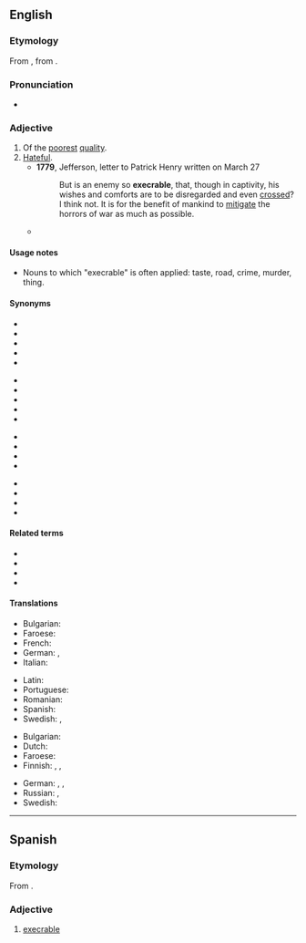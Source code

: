 {{also|exécrable}}
==English==

===Etymology===
From {{der|en|fro|execrable}}, from {{der|en|la|execrabilis}}.

===Pronunciation===
* {{a|US}} {{IPA|en|/ˈɛksɪkɹəbl/|/ˈɛksəkɹəbl/|/ˈɛkskɹəbl/}}
*: {{audio|en|En-us-execrable.oga|Audio (US)}}

===Adjective===
{{en-adj}}

# Of the [[poor]]est [[quality]].
# [[hateful|Hateful]].
#* '''1779''', Jefferson, letter to Patrick Henry written on March 27
#*: But is an enemy so '''execrable''', that, though in captivity, his wishes and comforts are to be disregarded and even [[cross]]ed? I think not. It is for the benefit of mankind to [[mitigate]] the horrors of war as much as possible.
#* {{quote-book
|en
|date=2001-06-01
|title=Guts: A Comedy of Manners
|first=David
|last=Langford
|authorlink=David Langford
|coauthors=Grant, John
|publisher=Wildside Press
|isbn=9781587154485
|page=72
|pageurl=http://books.google.com/books?id=XloXRhUhamIC&pg=PA72&dq=execrable
|passage=The [[arcanely]] [[evil]] words of that [[despicable]], [[loathsome]], [[suppressed]], [[vile]], [[pullulate|pululating]] {{sic}}, [[odious]], [[nictating]], [[repellent]], [[repugnant]], [[noxious]], [[abhorrent]], [[abominable]], [[tory]], '''execrable''', [[nauseous]] work, ''Ye Boke of Guts'', moved as if on a [[conveyor belt]] before his eyes.
}}

====Usage notes====
* Nouns to which "execrable" is often applied: taste, road, crime, murder, thing.

====Synonyms====
{{top4}}
* {{l|en|abhorrent}}
* {{l|en|abominable}}
* {{l|en|atrocious}}
* {{l|en|deplorable}}
* {{l|en|despicable}}
{{mid4}}
* {{l|en|detestable}}
* {{l|en|disgusting}}
* {{l|en|foul}}
* {{l|en|heinous}}
* {{l|en|horrific}}
{{mid4}}
* {{l|en|loathsome}}
* {{l|en|low}}
* {{l|en|monstrous}}
* {{l|en|repulsive}}
{{mid4}}
* {{l|en|revolting}}
* {{l|en|sickening}}
* {{l|en|vile}}
* {{l|en|wretched}}
{{bottom}}

====Related terms====
* {{l|en|execrableness}}
* {{l|en|execrably}}
* {{l|en|execration}}
* {{l|en|execrate}}

====Translations====
{{trans-top|of the poorest quality}}
* Bulgarian: {{t+|bg|долен}}
* Faroese: {{t|fo|ússaligur}}
* French: {{t+|fr|exécrable|m|f}}
* German: {{t+|de|armselig}}, {{t+|de|erbärmlich}}
* Italian: {{t+|it|esecrabile}}
{{trans-mid}}
* Latin: {{t|la|execrabilis}}
* Portuguese: {{t+|pt|execrável|m|f}}
* Romanian: {{t+|ro|execrabil}}
* Spanish: {{t+|es|execrable|m|f}}
* Swedish: {{t+|sv|vedervärdig}}, {{t+|sv|usel}}
{{trans-bottom}}

{{trans-top|hateful}}
* Bulgarian: {{t+|bg|омразен}}
* Dutch: {{t+|nl|verfoeilijk}}
* Faroese: {{t|fo|andstyggiligur}}
* Finnish: {{t+|fi|inhottava}}, {{t+|fi|iljettävä}}, {{t+|fi|kuvottava}}
{{trans-mid}}
* German: {{t+|de|abscheulich }}, {{t+|de|grässlich}}, {{t+|de|widerwärtig}}
* Russian: {{t+|ru|отврати́тельный|m}}, {{t+|ru|отта́лкивающий|m}}
* Swedish: {{t+|sv|avskyvärd}}
{{trans-bottom}}

----

==Spanish==

===Etymology===
From {{bor|es|la|execrābilis}}.

===Adjective===
{{es-adj-old}}

# [[#English|execrable]]